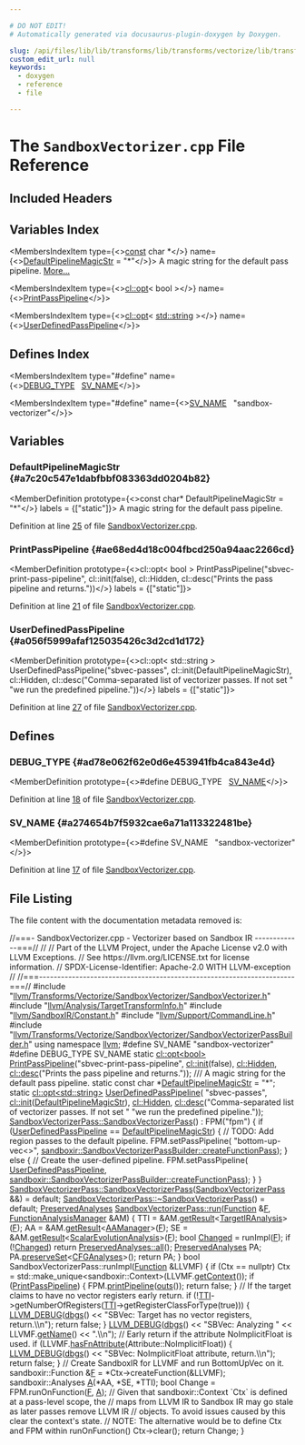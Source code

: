 ```yaml
---

# DO NOT EDIT!
# Automatically generated via docusaurus-plugin-doxygen by Doxygen.

slug: /api/files/lib/lib/transforms/lib/transforms/vectorize/lib/transforms/vectorize/sandboxvectorizer/sandboxvectorizer-cpp
custom_edit_url: null
keywords:
  - doxygen
  - reference
  - file

---
```





# The `SandboxVectorizer.cpp` File Reference

<DoxygenPage pluginConfig={pluginConfig}>



## Included Headers

<IncludesList>
<IncludesListItem
  filePath="llvm/Transforms/Vectorize/SandboxVectorizer/SandboxVectorizer.h"
  permalink="/docs/api/files/include/include/llvm/include/llvm/transforms/include/llvm/transforms/vectorize/include/llvm/transforms/vectorize/sandboxvectorizer/sandboxvectorizer-h"
  isLocal="true" />
<IncludesListItem
  filePath="llvm/Analysis/TargetTransformInfo.h"
  permalink="/docs/api/files/include/include/llvm/include/llvm/analysis/targettransforminfo-h"
  isLocal="true" />
<IncludesListItem
  filePath="llvm/SandboxIR/Constant.h"
  permalink="/docs/api/files/include/include/llvm/include/llvm/sandboxir/constant-h"
  isLocal="true" />
<IncludesListItem
  filePath="llvm/Support/CommandLine.h"
  permalink="/docs/api/files/include/include/llvm/include/llvm/support/commandline-h"
  isLocal="true" />
<IncludesListItem
  filePath="llvm/Transforms/Vectorize/SandboxVectorizer/SandboxVectorizerPassBuilder.h"
  permalink="/docs/api/files/include/include/llvm/include/llvm/transforms/include/llvm/transforms/vectorize/include/llvm/transforms/vectorize/sandboxvectorizer/sandboxvectorizerpassbuilder-h"
  isLocal="true" />
</IncludesList>

## Variables Index

<MembersIndex>

<MembersIndexItem
  type={<><a href="/docs/api/files/lib/lib/target/lib/target/aarch64/aarch64promoteconstant-cpp/#a90f8350fecae261c25be85d38b451bff">const</a> char &#42;</>}
  name={<><a href="#a7c20c547e1dabfbbf083363dd0204b82">DefaultPipelineMagicStr</a> = &quot;&#42;&quot;</>}>
A magic string for the default pass pipeline. <a href="#a7c20c547e1dabfbbf083363dd0204b82">More...</a>
</MembersIndexItem>

<MembersIndexItem
  type={<><a href="/docs/api/classes/llvm/cl/opt">cl::opt</a>&lt; bool &gt;</>}
  name={<><a href="#ae68ed4d18c004fbcd250a94aac2266cd">PrintPassPipeline</a></>}>
</MembersIndexItem>

<MembersIndexItem
  type={<><a href="/docs/api/classes/llvm/cl/opt">cl::opt</a>&lt; <a href="/docs/api/files/include/include/llvm/include/llvm/demangle/itaniumdemangle-h/#ae2b0d0345572d6718e219aa76d1d54edab45cffe084dd3d20d928bee85e7b0f21">std::string</a> &gt;</>}
  name={<><a href="#a056f5999afaf125035426c3d2cd1d172">UserDefinedPassPipeline</a></>}>
</MembersIndexItem>

</MembersIndex>

## Defines Index

<MembersIndex>

<MembersIndexItem
  type="#define"
  name={<><a href="#ad78e062f62e0d6e453941fb4ca843e4d">DEBUG&#95;TYPE</a>&nbsp;&nbsp;&nbsp;<a href="#a274654b7f5932cae6a71a113322481be">SV&#95;NAME</a></>}>
</MembersIndexItem>

<MembersIndexItem
  type="#define"
  name={<><a href="#a274654b7f5932cae6a71a113322481be">SV&#95;NAME</a>&nbsp;&nbsp;&nbsp;&quot;sandbox-vectorizer&quot;</>}>
</MembersIndexItem>

</MembersIndex>


<SectionDefinition>

## Variables

### DefaultPipelineMagicStr {#a7c20c547e1dabfbbf083363dd0204b82}

<MemberDefinition
  prototype={<>const char&#42; DefaultPipelineMagicStr = &quot;&#42;&quot;</>}
  labels = {["static"]}>
A magic string for the default pass pipeline.

Definition at line <a href="#l00025">25</a> of file <a href="/docs/api/files/lib/lib/transforms/lib/transforms/vectorize/lib/transforms/vectorize/sandboxvectorizer/sandboxvectorizer-cpp">SandboxVectorizer.cpp</a>.
</MemberDefinition>

### PrintPassPipeline {#ae68ed4d18c004fbcd250a94aac2266cd}

<MemberDefinition
  prototype={<>cl::opt&lt; bool &gt; PrintPassPipeline(&quot;sbvec-print-pass-pipeline&quot;, cl::init(false), cl::Hidden, cl::desc(&quot;Prints the pass pipeline and returns.&quot;))</>}
  labels = {["static"]}>

Definition at line <a href="#l00021">21</a> of file <a href="/docs/api/files/lib/lib/transforms/lib/transforms/vectorize/lib/transforms/vectorize/sandboxvectorizer/sandboxvectorizer-cpp">SandboxVectorizer.cpp</a>.
</MemberDefinition>

### UserDefinedPassPipeline {#a056f5999afaf125035426c3d2cd1d172}

<MemberDefinition
  prototype={<>cl::opt&lt; std::string &gt; UserDefinedPassPipeline(&quot;sbvec-passes&quot;, cl::init(DefaultPipelineMagicStr), cl::Hidden, cl::desc(&quot;Comma-separated list of vectorizer passes. If not set &quot; &quot;we run the predefined pipeline.&quot;))</>}
  labels = {["static"]}>

Definition at line <a href="#l00027">27</a> of file <a href="/docs/api/files/lib/lib/transforms/lib/transforms/vectorize/lib/transforms/vectorize/sandboxvectorizer/sandboxvectorizer-cpp">SandboxVectorizer.cpp</a>.
</MemberDefinition>

</SectionDefinition>

<SectionDefinition>

## Defines

### DEBUG&#95;TYPE {#ad78e062f62e0d6e453941fb4ca843e4d}

<MemberDefinition
  prototype={<>#define DEBUG&#95;TYPE&nbsp;&nbsp;&nbsp;<a href="#a274654b7f5932cae6a71a113322481be">SV&#95;NAME</a></>}>

Definition at line <a href="#l00018">18</a> of file <a href="/docs/api/files/lib/lib/transforms/lib/transforms/vectorize/lib/transforms/vectorize/sandboxvectorizer/sandboxvectorizer-cpp">SandboxVectorizer.cpp</a>.
</MemberDefinition>

### SV&#95;NAME {#a274654b7f5932cae6a71a113322481be}

<MemberDefinition
  prototype={<>#define SV&#95;NAME&nbsp;&nbsp;&nbsp;&quot;sandbox-vectorizer&quot;</>}>

Definition at line <a href="#l00017">17</a> of file <a href="/docs/api/files/lib/lib/transforms/lib/transforms/vectorize/lib/transforms/vectorize/sandboxvectorizer/sandboxvectorizer-cpp">SandboxVectorizer.cpp</a>.
</MemberDefinition>

</SectionDefinition>

## File Listing

The file content with the documentation metadata removed is:

<ProgramListing>

<Link id="l00001" /><CodeLine lineNumber="1"><span class="doxyHighlightComment">//===- SandboxVectorizer.cpp - Vectorizer based on Sandbox IR -------------===//</span></CodeLine>
<Link id="l00002" /><CodeLine lineNumber="2"><span class="doxyHighlightComment">//</span></CodeLine>
<Link id="l00003" /><CodeLine lineNumber="3"><span class="doxyHighlightComment">// Part of the LLVM Project, under the Apache License v2.0 with LLVM Exceptions.</span></CodeLine>
<Link id="l00004" /><CodeLine lineNumber="4"><span class="doxyHighlightComment">// See https://llvm.org/LICENSE.txt for license information.</span></CodeLine>
<Link id="l00005" /><CodeLine lineNumber="5"><span class="doxyHighlightComment">// SPDX-License-Identifier: Apache-2.0 WITH LLVM-exception</span></CodeLine>
<Link id="l00006" /><CodeLine lineNumber="6"><span class="doxyHighlightComment">//</span></CodeLine>
<Link id="l00007" /><CodeLine lineNumber="7"><span class="doxyHighlightComment">//===----------------------------------------------------------------------===//</span></CodeLine>
<Link id="l00008" /><CodeLine lineNumber="8"></CodeLine>
<Link id="l00009" /><CodeLine lineNumber="9"><span class="doxyHighlightPreprocessor">#include &quot;<a href="/docs/api/files/include/include/llvm/include/llvm/transforms/include/llvm/transforms/vectorize/include/llvm/transforms/vectorize/sandboxvectorizer/sandboxvectorizer-h">llvm/Transforms/Vectorize/SandboxVectorizer/SandboxVectorizer.h</a>&quot;</span></CodeLine>
<Link id="l00010" /><CodeLine lineNumber="10"><span class="doxyHighlightPreprocessor">#include &quot;<a href="/docs/api/files/include/include/llvm/include/llvm/analysis/targettransforminfo-h">llvm/Analysis/TargetTransformInfo.h</a>&quot;</span></CodeLine>
<Link id="l00011" /><CodeLine lineNumber="11"><span class="doxyHighlightPreprocessor">#include &quot;<a href="/docs/api/files/include/include/llvm/include/llvm/sandboxir/constant-h">llvm/SandboxIR/Constant.h</a>&quot;</span></CodeLine>
<Link id="l00012" /><CodeLine lineNumber="12"><span class="doxyHighlightPreprocessor">#include &quot;<a href="/docs/api/files/include/include/llvm/include/llvm/support/commandline-h">llvm/Support/CommandLine.h</a>&quot;</span></CodeLine>
<Link id="l00013" /><CodeLine lineNumber="13"><span class="doxyHighlightPreprocessor">#include &quot;<a href="/docs/api/files/include/include/llvm/include/llvm/transforms/include/llvm/transforms/vectorize/include/llvm/transforms/vectorize/sandboxvectorizer/sandboxvectorizerpassbuilder-h">llvm/Transforms/Vectorize/SandboxVectorizer/SandboxVectorizerPassBuilder.h</a>&quot;</span></CodeLine>
<Link id="l00014" /><CodeLine lineNumber="14"></CodeLine>
<Link id="l00015" /><CodeLine lineNumber="15"><span class="doxyHighlightKeyword">using namespace </span><span class="doxyHighlight"><a href="/docs/api/namespaces/llvm">llvm</a>;</span></CodeLine>
<Link id="l00016" /><CodeLine lineNumber="16"></CodeLine>
<Link id="l00017" /><CodeLine lineNumber="17" lineLink="#a274654b7f5932cae6a71a113322481be"><span class="doxyHighlightPreprocessor">#define SV&#95;NAME &quot;sandbox-vectorizer&quot;</span></CodeLine>
<Link id="l00018" /><CodeLine lineNumber="18" lineLink="#ad78e062f62e0d6e453941fb4ca843e4d"><span class="doxyHighlightPreprocessor">#define DEBUG&#95;TYPE SV&#95;NAME</span></CodeLine>
<Link id="l00019" /><CodeLine lineNumber="19"></CodeLine>
<Link id="l00020" /><CodeLine lineNumber="20"><span class="doxyHighlightKeyword">static</span><span class="doxyHighlight"> <a href="/docs/api/classes/llvm/cl/opt">cl::opt&lt;bool&gt;</a></span></CodeLine>
<Link id="l00021" /><CodeLine lineNumber="21" lineLink="#ae68ed4d18c004fbcd250a94aac2266cd"><span class="doxyHighlight">    <a href="#ae68ed4d18c004fbcd250a94aac2266cd">PrintPassPipeline</a>(</span><span class="doxyHighlightStringLiteral">&quot;sbvec-print-pass-pipeline&quot;</span><span class="doxyHighlight">, <a href="/docs/api/namespaces/llvm/cl/#ac12e6a8f3a1b511f0dee2ed6de0ae806">cl::init</a>(</span><span class="doxyHighlightKeyword">false</span><span class="doxyHighlight">), <a href="/docs/api/namespaces/llvm/cl/#a68075925a54790e71ca790e1d4f21a40a263ac008d8d31f13ce460395fc4cf7e6">cl::Hidden</a>,</span></CodeLine>
<Link id="l00022" /><CodeLine lineNumber="22"><span class="doxyHighlight">                      <a href="/docs/api/structs/llvm/cl/desc">cl::desc</a>(</span><span class="doxyHighlightStringLiteral">&quot;Prints the pass pipeline and returns.&quot;</span><span class="doxyHighlight">));</span></CodeLine>
<Link id="l00023" /><CodeLine lineNumber="23"></CodeLine>
<Link id="l00024" /><CodeLine lineNumber="24"><span class="doxyHighlightComment">/// A magic string for the default pass pipeline.</span></CodeLine>
<Link id="l00025" /><CodeLine lineNumber="25" lineLink="#a7c20c547e1dabfbbf083363dd0204b82"><span class="doxyHighlightKeyword">static</span><span class="doxyHighlight"> </span><span class="doxyHighlightKeyword">const</span><span class="doxyHighlight"> </span><span class="doxyHighlightKeywordType">char</span><span class="doxyHighlight"> &#42;<a href="#a7c20c547e1dabfbbf083363dd0204b82">DefaultPipelineMagicStr</a> = </span><span class="doxyHighlightStringLiteral">&quot;&#42;&quot;</span><span class="doxyHighlight">;</span></CodeLine>
<Link id="l00026" /><CodeLine lineNumber="26"></CodeLine>
<Link id="l00027" /><CodeLine lineNumber="27" lineLink="#a056f5999afaf125035426c3d2cd1d172"><span class="doxyHighlightKeyword">static</span><span class="doxyHighlight"> <a href="/docs/api/classes/llvm/cl/opt">cl::opt&lt;std::string&gt;</a> <a href="#a056f5999afaf125035426c3d2cd1d172">UserDefinedPassPipeline</a>(</span></CodeLine>
<Link id="l00028" /><CodeLine lineNumber="28"><span class="doxyHighlight">    </span><span class="doxyHighlightStringLiteral">&quot;sbvec-passes&quot;</span><span class="doxyHighlight">, <a href="/docs/api/namespaces/llvm/cl/#ac12e6a8f3a1b511f0dee2ed6de0ae806">cl::init</a>(<a href="#a7c20c547e1dabfbbf083363dd0204b82">DefaultPipelineMagicStr</a>), <a href="/docs/api/namespaces/llvm/cl/#a68075925a54790e71ca790e1d4f21a40a263ac008d8d31f13ce460395fc4cf7e6">cl::Hidden</a>,</span></CodeLine>
<Link id="l00029" /><CodeLine lineNumber="29"><span class="doxyHighlight">    <a href="/docs/api/structs/llvm/cl/desc">cl::desc</a>(</span><span class="doxyHighlightStringLiteral">&quot;Comma-separated list of vectorizer passes. If not set &quot;</span></CodeLine>
<Link id="l00030" /><CodeLine lineNumber="30"><span class="doxyHighlight">             </span><span class="doxyHighlightStringLiteral">&quot;we run the predefined pipeline.&quot;</span><span class="doxyHighlight">));</span></CodeLine>
<Link id="l00031" /><CodeLine lineNumber="31"></CodeLine>
<Link id="l00032" /><CodeLine lineNumber="32" lineLink="/docs/api/classes/llvm/sandboxvectorizerpass/#ae97d039e6b45730ff7a132e723b925e1"><span class="doxyHighlight"><a href="/docs/api/classes/llvm/sandboxvectorizerpass/#ae97d039e6b45730ff7a132e723b925e1">SandboxVectorizerPass::SandboxVectorizerPass</a>() : FPM(</span><span class="doxyHighlightStringLiteral">&quot;fpm&quot;</span><span class="doxyHighlight">) &#123;</span></CodeLine>
<Link id="l00033" /><CodeLine lineNumber="33"><span class="doxyHighlight">  </span><span class="doxyHighlightKeywordFlow">if</span><span class="doxyHighlight"> (<a href="#a056f5999afaf125035426c3d2cd1d172">UserDefinedPassPipeline</a> == <a href="#a7c20c547e1dabfbbf083363dd0204b82">DefaultPipelineMagicStr</a>) &#123;</span></CodeLine>
<Link id="l00034" /><CodeLine lineNumber="34"><span class="doxyHighlight">    </span><span class="doxyHighlightComment">// TODO: Add region passes to the default pipeline.</span></CodeLine>
<Link id="l00035" /><CodeLine lineNumber="35"><span class="doxyHighlight">    FPM.setPassPipeline(</span></CodeLine>
<Link id="l00036" /><CodeLine lineNumber="36"><span class="doxyHighlight">        </span><span class="doxyHighlightStringLiteral">&quot;bottom-up-vec&lt;&gt;&quot;</span><span class="doxyHighlight">,</span></CodeLine>
<Link id="l00037" /><CodeLine lineNumber="37"><span class="doxyHighlight">        <a href="/docs/api/classes/llvm/sandboxir/sandboxvectorizerpassbuilder/#a96d6b1f7d833da13be8ad18203510c17">sandboxir::SandboxVectorizerPassBuilder::createFunctionPass</a>);</span></CodeLine>
<Link id="l00038" /><CodeLine lineNumber="38"><span class="doxyHighlight">  &#125; </span><span class="doxyHighlightKeywordFlow">else</span><span class="doxyHighlight"> &#123;</span></CodeLine>
<Link id="l00039" /><CodeLine lineNumber="39"><span class="doxyHighlight">    </span><span class="doxyHighlightComment">// Create the user-defined pipeline.</span></CodeLine>
<Link id="l00040" /><CodeLine lineNumber="40"><span class="doxyHighlight">    FPM.setPassPipeline(</span></CodeLine>
<Link id="l00041" /><CodeLine lineNumber="41"><span class="doxyHighlight">        <a href="#a056f5999afaf125035426c3d2cd1d172">UserDefinedPassPipeline</a>,</span></CodeLine>
<Link id="l00042" /><CodeLine lineNumber="42"><span class="doxyHighlight">        <a href="/docs/api/classes/llvm/sandboxir/sandboxvectorizerpassbuilder/#a96d6b1f7d833da13be8ad18203510c17">sandboxir::SandboxVectorizerPassBuilder::createFunctionPass</a>);</span></CodeLine>
<Link id="l00043" /><CodeLine lineNumber="43"><span class="doxyHighlight">  &#125;</span></CodeLine>
<Link id="l00044" /><CodeLine lineNumber="44"><span class="doxyHighlight">&#125;</span></CodeLine>
<Link id="l00045" /><CodeLine lineNumber="45"></CodeLine>
<Link id="l00046" /><CodeLine lineNumber="46"><span class="doxyHighlight"><a href="/docs/api/classes/llvm/sandboxvectorizerpass/#ae97d039e6b45730ff7a132e723b925e1">SandboxVectorizerPass::SandboxVectorizerPass</a>(<a href="/docs/api/classes/llvm/sandboxvectorizerpass">SandboxVectorizerPass</a> &amp;&amp;) =</span></CodeLine>
<Link id="l00047" /><CodeLine lineNumber="47"><span class="doxyHighlight">    </span><span class="doxyHighlightKeywordFlow">default</span><span class="doxyHighlight">;</span></CodeLine>
<Link id="l00048" /><CodeLine lineNumber="48"></CodeLine>
<Link id="l00049" /><CodeLine lineNumber="49"><span class="doxyHighlight"><a href="/docs/api/classes/llvm/sandboxvectorizerpass/#a3ec8f1ea859ce326207d841b5a418e17">SandboxVectorizerPass::~SandboxVectorizerPass</a>() = </span><span class="doxyHighlightKeywordFlow">default</span><span class="doxyHighlight">;</span></CodeLine>
<Link id="l00050" /><CodeLine lineNumber="50"></CodeLine>
<Link id="l00051" /><CodeLine lineNumber="51" lineLink="/docs/api/classes/llvm/sandboxvectorizerpass/#a551ef06f642e5ab4d0e22806eb5bb4ac"><span class="doxyHighlight"><a href="/docs/api/classes/llvm/preservedanalyses">PreservedAnalyses</a> <a href="/docs/api/classes/llvm/sandboxvectorizerpass/#a551ef06f642e5ab4d0e22806eb5bb4ac">SandboxVectorizerPass::run</a>(<a href="/docs/api/classes/llvm/function">Function</a> &amp;<a href="/docs/api/files/lib/lib/support/md5-cpp/#a96d73bbd7af15cb1fc38c3f4a3bd82e9">F</a>,</span></CodeLine>
<Link id="l00052" /><CodeLine lineNumber="52"><span class="doxyHighlight">                                             <a href="/docs/api/namespaces/llvm/#adce09a5a0de0e3177eb00e932734af2f">FunctionAnalysisManager</a> &amp;AM) &#123;</span></CodeLine>
<Link id="l00053" /><CodeLine lineNumber="53"><span class="doxyHighlight">  TTI = &amp;AM.<a href="/docs/api/classes/llvm/analysismanager/#aaab1fad63e4f3b8679469720a873fedd">getResult</a>&lt;<a href="/docs/api/classes/llvm/targetiranalysis">TargetIRAnalysis</a>&gt;(<a href="/docs/api/files/lib/lib/support/md5-cpp/#a96d73bbd7af15cb1fc38c3f4a3bd82e9">F</a>);</span></CodeLine>
<Link id="l00054" /><CodeLine lineNumber="54"><span class="doxyHighlight">  AA = &amp;AM.<a href="/docs/api/classes/llvm/analysismanager/#aaab1fad63e4f3b8679469720a873fedd">getResult</a>&lt;<a href="/docs/api/classes/llvm/aamanager">AAManager</a>&gt;(<a href="/docs/api/files/lib/lib/support/md5-cpp/#a96d73bbd7af15cb1fc38c3f4a3bd82e9">F</a>);</span></CodeLine>
<Link id="l00055" /><CodeLine lineNumber="55"><span class="doxyHighlight">  SE = &amp;AM.<a href="/docs/api/classes/llvm/analysismanager/#aaab1fad63e4f3b8679469720a873fedd">getResult</a>&lt;<a href="/docs/api/classes/llvm/scalarevolutionanalysis">ScalarEvolutionAnalysis</a>&gt;(<a href="/docs/api/files/lib/lib/support/md5-cpp/#a96d73bbd7af15cb1fc38c3f4a3bd82e9">F</a>);</span></CodeLine>
<Link id="l00056" /><CodeLine lineNumber="56"></CodeLine>
<Link id="l00057" /><CodeLine lineNumber="57"><span class="doxyHighlight">  </span><span class="doxyHighlightKeywordType">bool</span><span class="doxyHighlight"> <a href="/docs/api/groups/arcopt/#gaa57b1a4e6a1c79233913139635169cf1">Changed</a> = runImpl(<a href="/docs/api/files/lib/lib/support/md5-cpp/#a96d73bbd7af15cb1fc38c3f4a3bd82e9">F</a>);</span></CodeLine>
<Link id="l00058" /><CodeLine lineNumber="58"><span class="doxyHighlight">  </span><span class="doxyHighlightKeywordFlow">if</span><span class="doxyHighlight"> (!<a href="/docs/api/groups/arcopt/#gaa57b1a4e6a1c79233913139635169cf1">Changed</a>)</span></CodeLine>
<Link id="l00059" /><CodeLine lineNumber="59"><span class="doxyHighlight">    </span><span class="doxyHighlightKeywordFlow">return</span><span class="doxyHighlight"> <a href="/docs/api/classes/llvm/preservedanalyses/#a1258a1ff55557c27684010ebd7283712">PreservedAnalyses::all</a>();</span></CodeLine>
<Link id="l00060" /><CodeLine lineNumber="60"></CodeLine>
<Link id="l00061" /><CodeLine lineNumber="61"><span class="doxyHighlight">  <a href="/docs/api/classes/llvm/preservedanalyses">PreservedAnalyses</a> PA;</span></CodeLine>
<Link id="l00062" /><CodeLine lineNumber="62"><span class="doxyHighlight">  PA.<a href="/docs/api/classes/llvm/preservedanalyses/#a937c42f77e161349ce0f999e448c7027">preserveSet</a>&lt;<a href="/docs/api/classes/llvm/cfganalyses">CFGAnalyses</a>&gt;();</span></CodeLine>
<Link id="l00063" /><CodeLine lineNumber="63"><span class="doxyHighlight">  </span><span class="doxyHighlightKeywordFlow">return</span><span class="doxyHighlight"> PA;</span></CodeLine>
<Link id="l00064" /><CodeLine lineNumber="64"><span class="doxyHighlight">&#125;</span></CodeLine>
<Link id="l00065" /><CodeLine lineNumber="65"></CodeLine>
<Link id="l00066" /><CodeLine lineNumber="66"><span class="doxyHighlightKeywordType">bool</span><span class="doxyHighlight"> SandboxVectorizerPass::runImpl(<a href="/docs/api/classes/llvm/function">Function</a> &amp;LLVMF) &#123;</span></CodeLine>
<Link id="l00067" /><CodeLine lineNumber="67"><span class="doxyHighlight">  </span><span class="doxyHighlightKeywordFlow">if</span><span class="doxyHighlight"> (Ctx == </span><span class="doxyHighlightKeyword">nullptr</span><span class="doxyHighlight">)</span></CodeLine>
<Link id="l00068" /><CodeLine lineNumber="68"><span class="doxyHighlight">    Ctx = std::make&#95;unique&lt;sandboxir::Context&gt;(LLVMF.<a href="/docs/api/classes/llvm/function/#a9fffac2512fe651f0d5e37e27f5bd51c">getContext</a>());</span></CodeLine>
<Link id="l00069" /><CodeLine lineNumber="69"></CodeLine>
<Link id="l00070" /><CodeLine lineNumber="70"><span class="doxyHighlight">  </span><span class="doxyHighlightKeywordFlow">if</span><span class="doxyHighlight"> (<a href="#ae68ed4d18c004fbcd250a94aac2266cd">PrintPassPipeline</a>) &#123;</span></CodeLine>
<Link id="l00071" /><CodeLine lineNumber="71"><span class="doxyHighlight">    FPM.<a href="/docs/api/classes/llvm/sandboxir/passmanager/#a14ca239a766dfe1029be1c5838a13ffb">printPipeline</a>(<a href="/docs/api/namespaces/llvm/#a2d79a00fa7c56f57b87f2fe2a3f118c7">outs</a>());</span></CodeLine>
<Link id="l00072" /><CodeLine lineNumber="72"><span class="doxyHighlight">    </span><span class="doxyHighlightKeywordFlow">return</span><span class="doxyHighlight"> </span><span class="doxyHighlightKeyword">false</span><span class="doxyHighlight">;</span></CodeLine>
<Link id="l00073" /><CodeLine lineNumber="73"><span class="doxyHighlight">  &#125;</span></CodeLine>
<Link id="l00074" /><CodeLine lineNumber="74"></CodeLine>
<Link id="l00075" /><CodeLine lineNumber="75"><span class="doxyHighlight">  </span><span class="doxyHighlightComment">// If the target claims to have no vector registers early return.</span></CodeLine>
<Link id="l00076" /><CodeLine lineNumber="76"><span class="doxyHighlight">  </span><span class="doxyHighlightKeywordFlow">if</span><span class="doxyHighlight"> (!<a href="/docs/api/namespaces/llvm/#aa0d69e81725c10fa5407f0bf34462068">TTI</a>-&gt;getNumberOfRegisters(<a href="/docs/api/namespaces/llvm/#aa0d69e81725c10fa5407f0bf34462068">TTI</a>-&gt;getRegisterClassForType(</span><span class="doxyHighlightKeyword">true</span><span class="doxyHighlight">))) &#123;</span></CodeLine>
<Link id="l00077" /><CodeLine lineNumber="77"><span class="doxyHighlight">    <a href="/docs/api/files/include/include/llvm/include/llvm/support/debug-h/#a196897517069dda1bdb549e24468f7d7">LLVM&#95;DEBUG</a>(<a href="/docs/api/namespaces/llvm/#a7c46c742c31be54870e2038048e6b391">dbgs</a>() &lt;&lt; </span><span class="doxyHighlightStringLiteral">&quot;SBVec: Target has no vector registers, return.\\n&quot;</span><span class="doxyHighlight">);</span></CodeLine>
<Link id="l00078" /><CodeLine lineNumber="78"><span class="doxyHighlight">    </span><span class="doxyHighlightKeywordFlow">return</span><span class="doxyHighlight"> </span><span class="doxyHighlightKeyword">false</span><span class="doxyHighlight">;</span></CodeLine>
<Link id="l00079" /><CodeLine lineNumber="79"><span class="doxyHighlight">  &#125;</span></CodeLine>
<Link id="l00080" /><CodeLine lineNumber="80"><span class="doxyHighlight">  <a href="/docs/api/files/include/include/llvm/include/llvm/support/debug-h/#a196897517069dda1bdb549e24468f7d7">LLVM&#95;DEBUG</a>(<a href="/docs/api/namespaces/llvm/#a7c46c742c31be54870e2038048e6b391">dbgs</a>() &lt;&lt; </span><span class="doxyHighlightStringLiteral">&quot;SBVec: Analyzing &quot;</span><span class="doxyHighlight"> &lt;&lt; LLVMF.<a href="/docs/api/classes/llvm/value/#adb5c319f5905c1d3ca9eb5df546388c5">getName</a>() &lt;&lt; </span><span class="doxyHighlightStringLiteral">&quot;.\\n&quot;</span><span class="doxyHighlight">);</span></CodeLine>
<Link id="l00081" /><CodeLine lineNumber="81"><span class="doxyHighlight">  </span><span class="doxyHighlightComment">// Early return if the attribute NoImplicitFloat is used.</span></CodeLine>
<Link id="l00082" /><CodeLine lineNumber="82"><span class="doxyHighlight">  </span><span class="doxyHighlightKeywordFlow">if</span><span class="doxyHighlight"> (LLVMF.<a href="/docs/api/classes/llvm/function/#afb28a4deafe2954b0534cc6399ce518b">hasFnAttribute</a>(Attribute::NoImplicitFloat)) &#123;</span></CodeLine>
<Link id="l00083" /><CodeLine lineNumber="83"><span class="doxyHighlight">    <a href="/docs/api/files/include/include/llvm/include/llvm/support/debug-h/#a196897517069dda1bdb549e24468f7d7">LLVM&#95;DEBUG</a>(<a href="/docs/api/namespaces/llvm/#a7c46c742c31be54870e2038048e6b391">dbgs</a>() &lt;&lt; </span><span class="doxyHighlightStringLiteral">&quot;SBVec: NoImplicitFloat attribute, return.\\n&quot;</span><span class="doxyHighlight">);</span></CodeLine>
<Link id="l00084" /><CodeLine lineNumber="84"><span class="doxyHighlight">    </span><span class="doxyHighlightKeywordFlow">return</span><span class="doxyHighlight"> </span><span class="doxyHighlightKeyword">false</span><span class="doxyHighlight">;</span></CodeLine>
<Link id="l00085" /><CodeLine lineNumber="85"><span class="doxyHighlight">  &#125;</span></CodeLine>
<Link id="l00086" /><CodeLine lineNumber="86"></CodeLine>
<Link id="l00087" /><CodeLine lineNumber="87"><span class="doxyHighlight">  </span><span class="doxyHighlightComment">// Create SandboxIR for LLVMF and run BottomUpVec on it.</span></CodeLine>
<Link id="l00088" /><CodeLine lineNumber="88"><span class="doxyHighlight">  sandboxir::Function &amp;<a href="/docs/api/files/lib/lib/support/md5-cpp/#a96d73bbd7af15cb1fc38c3f4a3bd82e9">F</a> = &#42;Ctx-&gt;createFunction(&amp;LLVMF);</span></CodeLine>
<Link id="l00089" /><CodeLine lineNumber="89"><span class="doxyHighlight">  sandboxir::Analyses <a href="/docs/api/files/lib/lib/ir/builtingcs-cpp/#a2e38c85003a042421cde1647632d0b72">A</a>(&#42;AA, &#42;SE, &#42;TTI);</span></CodeLine>
<Link id="l00090" /><CodeLine lineNumber="90"><span class="doxyHighlight">  </span><span class="doxyHighlightKeywordType">bool</span><span class="doxyHighlight"> Change = FPM.runOnFunction(<a href="/docs/api/files/lib/lib/support/md5-cpp/#a96d73bbd7af15cb1fc38c3f4a3bd82e9">F</a>, <a href="/docs/api/files/lib/lib/ir/builtingcs-cpp/#a2e38c85003a042421cde1647632d0b72">A</a>);</span></CodeLine>
<Link id="l00091" /><CodeLine lineNumber="91"><span class="doxyHighlight">  </span><span class="doxyHighlightComment">// Given that sandboxir::Context &#96;Ctx&#96; is defined at a pass-level scope, the</span></CodeLine>
<Link id="l00092" /><CodeLine lineNumber="92"><span class="doxyHighlight">  </span><span class="doxyHighlightComment">// maps from LLVM IR to Sandbox IR may go stale as later passes remove LLVM IR</span></CodeLine>
<Link id="l00093" /><CodeLine lineNumber="93"><span class="doxyHighlight">  </span><span class="doxyHighlightComment">// objects. To avoid issues caused by this clear the context&#39;s state.</span></CodeLine>
<Link id="l00094" /><CodeLine lineNumber="94"><span class="doxyHighlight">  </span><span class="doxyHighlightComment">// NOTE: The alternative would be to define Ctx and FPM within runOnFunction()</span></CodeLine>
<Link id="l00095" /><CodeLine lineNumber="95"><span class="doxyHighlight">  Ctx-&gt;clear();</span></CodeLine>
<Link id="l00096" /><CodeLine lineNumber="96"><span class="doxyHighlight">  </span><span class="doxyHighlightKeywordFlow">return</span><span class="doxyHighlight"> Change;</span></CodeLine>
<Link id="l00097" /><CodeLine lineNumber="97"><span class="doxyHighlight">&#125;</span></CodeLine>

</ProgramListing>


</DoxygenPage>
